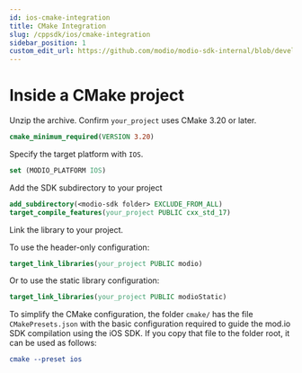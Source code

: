 ```yaml
---
id: ios-cmake-integration
title: CMake Integration
slug: /cppsdk/ios/cmake-integration
sidebar_position: 1
custom_edit_url: https://github.com/modio/modio-sdk-internal/blob/develop/platform/ios/doc/cmake-integration.mdx
---
```


# Inside a CMake project

Unzip the archive. Confirm `your_project` uses CMake 3.20 or later.

```cmake
cmake_minimum_required(VERSION 3.20)
```

Specify the target platform with `IOS`.

```cmake
set (MODIO_PLATFORM IOS)
```
Add the SDK subdirectory to your project

```cmake
add_subdirectory(<modio-sdk folder> EXCLUDE_FROM_ALL)
target_compile_features(your_project PUBLIC cxx_std_17)
```

Link the library to your project.

To use the header-only configuration:
```cmake
target_link_libraries(your_project PUBLIC modio)
```
Or to use the static library configuration:
```cmake
target_link_libraries(your_project PUBLIC modioStatic)
```

To simplify the CMake configuration, the folder `cmake/` has the file `CMakePresets.json` with the basic configuration required to guide the mod.io SDK compilation using the iOS SDK. If you copy that file to the folder root, it can be used as follows:

```cmake
cmake --preset ios
```